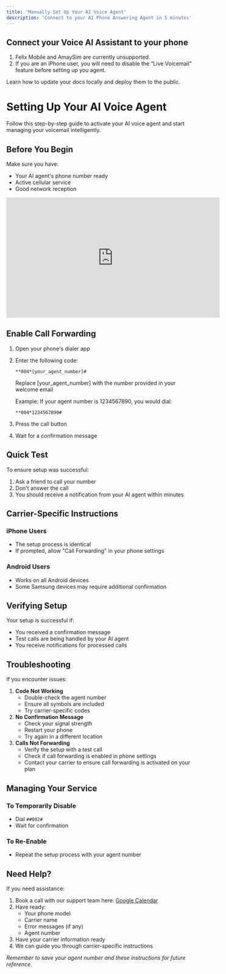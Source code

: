 ```yaml
---
title: 'Manually Set Up Your AI Voice Agent'
description: 'Connect to your AI Phone Answering Agent in 5 minutes'
---
```


## Connect your Voice AI Assistant to your phone

<Note>
<ol>
  <li>Felix Mobile and AmaySim are currently unsupported.</li>
  <li>If you are an iPhone user, you will need to disable the “Live Voicemail” feature before setting up you agent.</li>
</ol>
</Note>

Learn how to update your docs locally and deploy them to the public.
# Setting Up Your AI Voice Agent

Follow this step-by-step guide to activate your AI voice agent and start managing your voicemail intelligently.

## Before You Begin

Make sure you have:

- Your AI agent's phone number ready
- Active cellular service
- Good network reception

<iframe width="560" height="315" src="https://www.youtube.com/embed/cz9Rgr-zvas?si=EDR3oxdrS4JvfIdo" title="YouTube video player" frameborder="0" allow="accelerometer; autoplay; clipboard-write; encrypted-media; gyroscope; picture-in-picture; web-share" referrerpolicy="strict-origin-when-cross-origin" allowfullscreen></iframe>

## Enable Call Forwarding

1. Open your phone's dialer app
2. Enter the following code:
    
    ```
    **004*[your_agent_number]#
    
    ```
    
    Replace [your_agent_number] with the number provided in your welcome email
    
    Example: If your agent number is 1234567890, you would dial:
    
    ```
    **004*1234567890#
    
    ```
    
3. Press the call button
4. Wait for a confirmation message

## Quick Test

To ensure setup was successful:

1. Ask a friend to call your number
2. Don't answer the call
3. You should receive a notification from your AI agent within minutes

## Carrier-Specific Instructions

### iPhone Users

- The setup process is identical
- If prompted, allow "Call Forwarding" in your phone settings

### Android Users

- Works on all Android devices
- Some Samsung devices may require additional confirmation

## Verifying Setup

Your setup is successful if:

- You received a confirmation message
- Test calls are being handled by your AI agent
- You receive notifications for processed calls

## Troubleshooting

If you encounter issues:

1. **Code Not Working**
    - Double-check the agent number
    - Ensure all symbols are included
    - Try carrier-specific codes
2. **No Confirmation Message**
    - Check your signal strength
    - Restart your phone
    - Try again in a different location
3. **Calls Not Forwarding**
    - Verify the setup with a test call
    - Check if call forwarding is enabled in phone settings
    - Contact your carrier to ensure call forwarding is activated on your plan

## Managing Your Service

### To Temporarily Disable

- Dial `##002#`
- Wait for confirmation

### To Re-Enable

- Repeat the setup process with your agent number

## Need Help?

If you need assistance:

1. Book a call with our support team here: [Google Calendar](https://calendar.google.com/calendar/u/0/appointments/schedules/AcZssZ2mcGSvIXj18cLSWjwqVls_4Rrri7Y-j3K7Ujol_r5gw7ygviveAcgGslkKehi-qgl5OABbqwuq) 
2. Have ready:
    - Your phone model
    - Carrier name
    - Error messages (if any)
    - Agent number
3. Have your carrier information ready
4. We can guide you through carrier-specific instructions

*Remember to save your agent number and these instructions for future reference.*